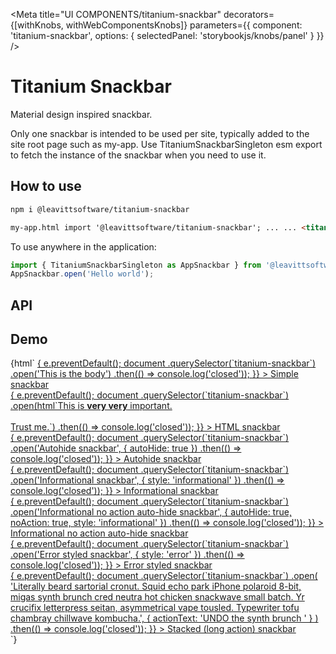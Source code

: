 
<Meta
  title="UI COMPONENTS/titanium-snackbar"
  decorators={[withKnobs, withWebComponentsKnobs]}
  parameters={{ component: 'titanium-snackbar', options: { selectedPanel: 'storybookjs/knobs/panel' } }}
/>

# Titanium Snackbar

Material design inspired snackbar.

Only one snackbar is intended to be used per site, typically added to the site root page such as my-app. Use TitaniumSnackbarSingleton esm export to fetch the instance of the snackbar when you need to use it.

## How to use

```bash
npm i @leavittsoftware/titanium-snackbar
```

```html
my-app.html import '@leavittsoftware/titanium-snackbar'; ... ... <titanium-snackbar></titanium-snackbar>
```

To use anywhere in the application:

```js
import { TitaniumSnackbarSingleton as AppSnackbar } from '@leavittsoftware/titanium-snackbar';
AppSnackbar.open('Hello world');
```

## API

<Props of="titanium-snackbar" />

## Demo

<Preview withToolbar>
  <Story name="Docs">
    {html`
      <a
        href="#"
        @click=${e => {
          e.preventDefault();
          document
            .querySelector(`titanium-snackbar`)
            .open('This is the body')
            .then(() => console.log('closed'));
        }}
      >
        Simple snackbar
      </a>
      <br />
      <a
        href="#"
        @click=${e => {
          e.preventDefault();
          document
            .querySelector(`titanium-snackbar`)
            .open(html`This is <b>very very</b> important.<br /><br />Trust me.`)
            .then(() => console.log('closed'));
        }}
      >
        HTML snackbar
      </a>
      <br />
      <a
        href="#"
        @click=${e => {
          e.preventDefault();
          document
            .querySelector(`titanium-snackbar`)
            .open('Autohide snackbar', { autoHide: true })
            .then(() => console.log('closed'));
        }}
      >
        Autohide snackbar
      </a>
      <br />
      <a
        href="#"
        @click=${e => {
          e.preventDefault();
          document
            .querySelector(`titanium-snackbar`)
            .open('Informational snackbar', { style: 'informational' })
            .then(() => console.log('closed'));
        }}
      >
        Informational snackbar
      </a>
      <br />
      <a
        href="#"
        @click=${e => {
          e.preventDefault();
          document
            .querySelector(`titanium-snackbar`)
            .open('Informational no action auto-hide snackbar', { autoHide: true, noAction: true, style: 'informational' })
            .then(() => console.log('closed'));
        }}
      >
        Informational no action auto-hide snackbar
      </a>
      <br />
      <a
        href="#"
        @click=${e => {
          e.preventDefault();
          document
            .querySelector(`titanium-snackbar`)
            .open('Error styled snackbar', { style: 'error' })
            .then(() => console.log('closed'));
        }}
      >
        Error styled snackbar
      </a>
      <br />
      <a
        href="#"
        @click=${e => {
          e.preventDefault();
          document
            .querySelector(`titanium-snackbar`)
            .open(
              'Literally beard sartorial cronut. Squid echo park iPhone polaroid 8-bit, migas synth brunch cred neutra hot chicken snackwave small batch. Yr crucifix letterpress seitan, asymmetrical vape tousled. Typewriter tofu chambray chillwave kombucha.',
              { actionText: 'UNDO the synth brunch ' }
            )
            .then(() => console.log('closed'));
        }}
      >
        Stacked (long action) snackbar
      </a>
      <br />
      <titanium-snackbar></titanium-snackbar>
    `}
  </Story>
</Preview>
